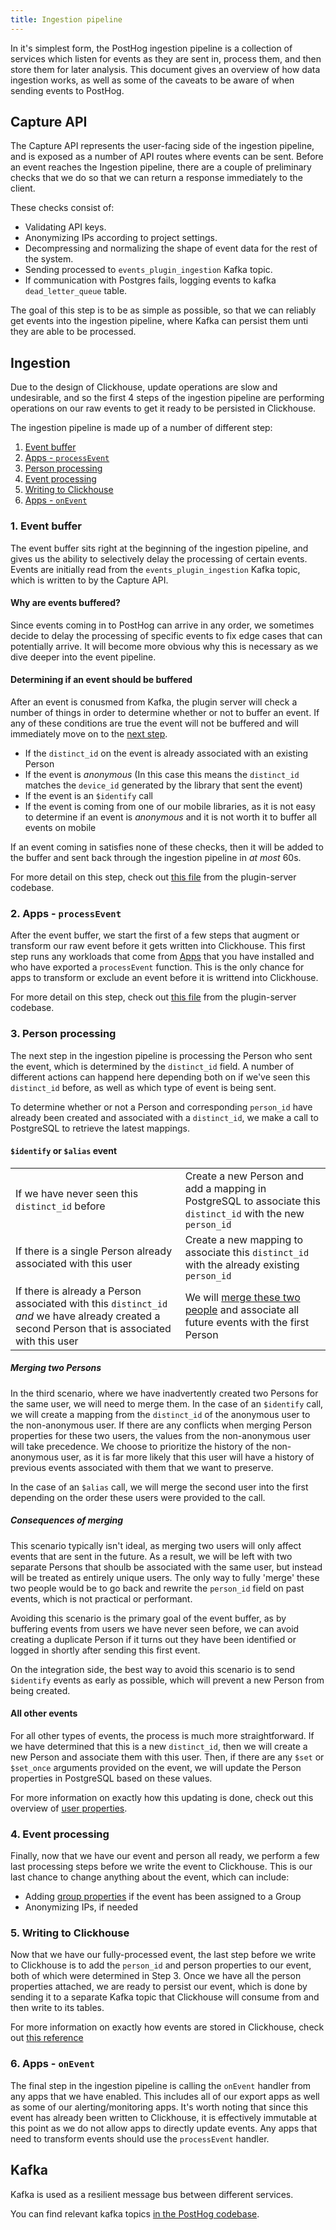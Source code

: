 ```yaml
---
title: Ingestion pipeline
---
```


In it's simplest form, the PostHog ingestion pipeline is a collection of services which listen for events as they are sent in, process them, and then store them for later analysis.
This document gives an overview of how data ingestion works, as well as some of the caveats to be aware of when sending events to PostHog.

## Capture API

The Capture API represents the user-facing side of the ingestion pipeline, and is exposed as a number of API routes where events can be sent.
Before an event reaches the Ingestion pipeline, there are a couple of preliminary checks that we do so that we can return a response immediately to the client.

These checks consist of:

-   Validating API keys.
-   Anonymizing IPs according to project settings.
-   Decompressing and normalizing the shape of event data for the rest of the system.
-   Sending processed to `events_plugin_ingestion` Kafka topic.
-   If communication with Postgres fails, logging events to kafka `dead_letter_queue` table.

The goal of this step is to be as simple as possible, so that we can reliably get events into the ingestion pipeline, where Kafka can persist them unti they are able to be processed.

## Ingestion

Due to the design of Clickhouse, update operations are slow and undesirable, and so the first 4 steps of the ingestion pipeline are performing operations on our raw events to get it ready to be persisted in Clickhouse.

The ingestion pipeline is made up of a number of different step:

1. [Event buffer](#1-event-buffer)
2. [Apps - `processEvent`](#2-apps---processevent)
3. [Person processing](#3-person-processing)
4. [Event processing](#4-event-processing)
5. [Writing to Clickhouse](#5-writing-to-clickhouse)
6. [Apps - `onEvent`](#6-apps---onevent)

### 1. Event buffer

The event buffer sits right at the beginning of the ingestion pipeline, and gives us the ability to selectively delay the processing of certain events.
Events are initially read from the `events_plugin_ingestion` Kafka topic, which is written to by the Capture API.

#### Why are events buffered?

Since events coming in to PostHog can arrive in any order, we sometimes decide to delay the processing of specific events to fix edge cases that can potentially arrive.
It will become more obvious why this is necessary as we dive deeper into the event pipeline.

#### Determining if an event should be buffered

After an event is conusmed from Kafka, the plugin server will check a number of things in order to determine whether or not to buffer an event.
If any of these conditions are true the event will not be buffered and will immediately move on to the [next step](#2-apps---processevent).

-   If the `distinct_id` on the event is already associated with an existing Person
-   If the event is _anonymous_ (In this case this means the `distinct_id` matches the `device_id` generated by the library that sent the event)
-   If the event is an `$identify` call
-   If the event is coming from one of our mobile libraries, as it is not easy to determine if an event is _anonymous_ and it is not worth it to buffer all events on mobile

If an event coming in satisfies none of these checks, then it will be added to the buffer and sent back through the ingestion pipeline in _at most_ 60s.

For more detail on this step, check out [this file](https://github.com/PostHog/posthog/blob/master/plugin-server/src/worker/ingestion/event-pipeline/1-emitToBufferStep.ts) from the plugin-server codebase.

### 2. Apps - `processEvent`

After the event buffer, we start the first of a few steps that augment or transform our raw event before it gets written into Clickhouse.
This first step runs any workloads that come from [Apps](/apps) that you have installed and who have exported a `processEvent` function.
This is the only chance for apps to transform or exclude an event before it is writtend into Clickhouse.

For more detail on this step, check out [this file](https://github.com/PostHog/posthog/blob/master/plugin-server/src/worker/ingestion/event-pipeline/2-pluginsProcessEventStep.ts) from the plugin-server codebase.

### 3. Person processing

The next step in the ingestion pipeline is processing the Person who sent the event, which is determined by the `distinct_id` field.
A number of different actions can happend here depending both on if we've seen this `distinct_id` before, as well as which type of event is being sent.

To determine whether or not a Person and corresponding `person_id` have already been created and associated with a `distinct_id`, we make a call to PostgreSQL to retrieve the latest mappings.

#### `$identify` or `$alias` event

|                                                                                                                                                 |                                                                                                              |
| ----------------------------------------------------------------------------------------------------------------------------------------------- | ------------------------------------------------------------------------------------------------------------ |
| If we have never seen this `distinct_id` before                                                                                                 | Create a new Person and add a mapping in PostgreSQL to associate this `distinct_id` with the new `person_id` |
| If there is a single Person already associated with this user                                                                                   | Create a new mapping to associate this `distinct_id` with the already existing `person_id`                   |
| If there is already a Person associated with this `distinct_id` _and_ we have already created a second Person that is associated with this user | We will [merge these two people](#merging-two-persons) and associate all future events with the first Person |

##### Merging two Persons

In the third scenario, where we have inadvertently created two Persons for the same user, we will need to merge them. In the case of an `$identify` call, we will create a mapping from the `distinct_id` of the anonymous user to the non-anonymous user.
If there are any conflicts when merging Person properties for these two users, the values from the non-anonymous user will take precedence.
We choose to prioritize the history of the non-anonymous user, as it is far more likely that this user will have a history of previous events associated with them that we want to preserve.

In the case of an `$alias` call, we will merge the second user into the first depending on the order these users were provided to the call.

##### Consequences of merging

This scenario typically isn't ideal, as merging two users will only affect events that are sent in the future.
As a result, we will be left with two separate Persons that shoulb be associated with the same user, but instead will be treated as entirely unique users.
The only way to fully 'merge' these two people would be to go back and rewrite the `person_id` field on past events, which is not practical or performant.

Avoiding this scenario is the primary goal of the event buffer, as by buffering events from users we have never seen before, we can avoid creating a duplicate Person if it turns out they have been identified or logged in shortly after sending this first event.

On the integration side, the best way to avoid this scenario is to send `$identify` events as early as possible, which will prevent a new Person from being created.

#### All other events

For all other types of events, the process is much more straightforward.
If we have determined that this is a new `distinct_id`, then we will create a new Person and associate them with this user.
Then, if there are any `$set` or `$set_once` arguments provided on the event, we will update the Person properties in PostgreSQL based on these values.

For more information on exactly how this updating is done, check out this overview of [user properties](/docs/integrate/user-properties).

### 4. Event processing

Finally, now that we have our event and person all ready, we perform a few last processing steps before we write the event to Clickhouse.
This is our last chance to change anything about the event, which can include:

-   Adding [group properties](/manual/group-analytics) if the event has been assigned to a Group
-   Anonymizing IPs, if needed

### 5. Writing to Clickhouse

Now that we have our fully-processed event, the last step before we write to Clickhouse is to add the `person_id` and person properties to our event, both of which were determined in Step 3.
Once we have all the person properties attached, we are ready to persist our event, which is done by sending it to a separate Kafka topic that Clickhouse will consume from and then write to its tables.

For more information on exactly how events are stored in Clickhouse, check out [this reference](/docs/how-posthog-works/clickhouse)

### 6. Apps - `onEvent`

The final step in the ingestion pipeline is calling the `onEvent` handler from any apps that we have enabled. This includes all of our export apps as well as some of our alerting/monitoring apps.
It's worth noting that since this event has already been written to Clickhouse, it is effectively immutable at this point as we do not allow apps to directly update events. Any apps that need to transform events should use the `processEvent` handler.

## Kafka

Kafka is used as a resilient message bus between different services.

You can find relevant kafka topics [in the PostHog codebase](https://github.com/PostHog/posthog/blob/master/posthog/kafka_client/topics.py).
